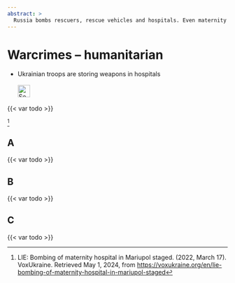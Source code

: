 ```yaml
---
abstract: > 
  Russia bombs rescuers, rescue vehicles and hospitals. Even maternity clinics. In the name of genocide. Here some examples.
---
```


# Warcrimes – humanitarian {#sec-warcrimes-humanitarian}

::: {.callout-caution title="Myth"}
- Ukrainian troops are storing weapons in hospitals
[<br></br>![Search for topic in EUvsDisinfo](../all_common_img/EUvsDisinfo_400x240.jpg){height=2em}](https://euvsdisinfo.eu/disinformation-cases/?text=war%20crimes%20(humanitarian%7Chospital%7Cambulance%7Cclinic)&sort=relevance)
:::

::: {.callout-tip title="Truth"}
{{< var todo >}}
:::


[^warcrimes-humanitarian-1]


## A

{{< var todo >}}

## B

{{< var todo >}}

## C

{{< var todo >}}



[^warcrimes-humanitarian-1]:  LIE: Bombing of maternity hospital in Mariupol staged. (2022, March 17). VoxUkraine. Retrieved May 1, 2024, from [https://voxukraine.org/en/lie-bombing-of-maternity-hospital-in-mariupol-staged](https://voxukraine.org/en/lie-bombing-of-maternity-hospital-in-mariupol-staged)
